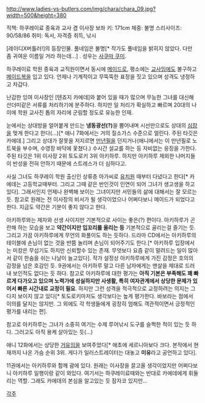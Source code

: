 http://www.ladies-vs-butlers.com/img/chara/chara_09.jpg?width=500&height=380

직책: 하쿠레이료 종육과 교사 겸 이사장 보좌
키: 171cm
체중: 불명
스리사이즈: 90/58/86
취미: 독서, 자격증 취득, 낚시


[레이디X버틀러!]의 등장인물. 풀네임은 불명[* 작가도 풀네임을 밝히지 않았다. 다만 좀 귀여운 이름일 거라 하는데...] . 성우는 [[사쿠마 쿠미]].


하쿠레이료 학원 종육과 교직원이면서 동시에 [[메이드]]로, 평소에는 [[교사]]임에도 불구하고 [[메이드복]]을 입고 있다. 언제나 기계적이고 무뚝뚝한 표정을 짓고 있으며 성격도 냉정하고 차갑다. 

난감한 잉여 이사장인 [텐죠지 카에데]와 붙어 있을 때가 많으며 무능한 그녀를 대신해 산더미같은 서류를 처리하기에 분주하다. 하지만 일 처리가 확실하고 빠르며 20대의 나이에 학원 교사진 톱의 자리에 군림할 정도로 유능한 인재. 

눈에서는 상대방을 얼어붙게 만드는 '''냉동광선(?)'''을 뿜어내며 시선만으로도 상대의 [[심장]]을 멎게 한다고 한다(...)[* 애니 7화에서는 거의 질소가스 수준으로 얼린다. 주된 타깃은 카에데.] 그리고 상대가 잘못을 저지르면 [[만년필]]을 던지거나(애니에서는 이 만년필로 노트북을 부수며, 수영장 바닥에 꽃쳤다.) 수시간 설교를 하는 등 자비없는 응징을 가한다. 주된 타깃은 1위 이사장 2위 토도로키 3위 아키하루. 하지만 아키하루 제외한 나머지들이 반성을 전혀 안하기 때문에 스트레스가 더 심하다고.

사실 그녀도 하쿠레이 학원 출신인 상류층 아가씨로 [[유치원]] 때부터 다녔다고 한다[* 카에데는 고등학교때부터. 그리고 그때 같은 반인것이 인연이 되어 그녀가 생고생을 하고있다]. 그래서인지 언제나 완벽해 보이는 그녀이지만 서민들의 삶에 대해서는 잘 모르는 듯. 참고로 원래는 전 이사장의 비서가 될 생각이었으나 어쩌다보니 메이드가 되었다고 한다. 지금도 약간은 기분이 좋지 않다고 한다.

아키하루와는 제자와 선생 사이지만 기본적으로 사이는 좋은(?) 편이다. 아키하루가 곤란해 하는 모습을 보고 '''약간이지만 입꼬리를 올리는 등''' 기본적으로 골리는걸 즐기는 듯. 그리고 가끔 아키하루에게 무언의 화풀이도 하는 듯하다. 드라마 CD에서는 아키하루의 테이블에 손님이 없는 것을 반쯤 놀리며 손님이 되어주기도 한다.[* 아키하루 입장에서는 미캉은 무섭기도 하지만 신뢰할수 있는 존재. 무엇보다 요즘 같이 말려드는 일이 많아서 같이 한숨을 쉬는 나날이 늘고있다]. 작가 설정상 아키하루에게 가진 감정은 호의의 감정을 넘은 호감인 듯. 9권에서는 아키하루 말고 다른 남자에게는 맨살을 제대로 드러내 보인적도 없다는 듯 하다. 참고로 아키하루에 대한 평가는 '''아직 기본은 부족해도 꽤 빠르게 다가오고 있으며 노력가에 성실하지만 사생활, 특히 여자관계에서 상당한 문제가 있어서 빠른 시간내로 교정이 필요'''. 하지만 그런 성격을 적극적으로 교정하려는 의지는 그다지 보이지 않고 있다[* 토도로키마저도 생각보다는 높게 평가한다. 바보라는 점에서 이의를 달지는 않지만. 그 외에도 각 학생들에게 굉장히 엄해도 객관적이면서 긍정적인 평가를 내리는 편].

참고로 아키하루는 그녀가 소중히 여기는 수제 루어낚시 도구를 슬쩍한 적이 있는 듯 하다. 그러고도 아직 용케 살아있는 듯(...) 

애니 12화에서는 상당한 [[거유]]임을 보여주었다[* 애초에 세르니아보다 크다. 본작에서 현재까지 나온 가슴 순위 3위. 게다가 일러스트레이터는 대놓고 '''미유'''라고 공언하고 있다].

11권에서는 아키하루와 함께 괌에 있다. 원래는 이사장을 끌고올 생각이었지만 어쩌다보니 아키하루 일행이랑 같이 와있다. 여기서는 하쿠레이료때와는 반대로 카에데에게 휘둘리는 역할. 그래도 카에데의 본심을 알고있는 듯 잠자코 있지만...

[[각주]]
